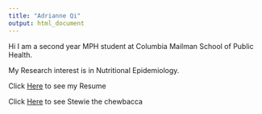 ```yaml
---
title: "Adrianne Qi"
output: html_document
---
```


Hi I am a second year MPH student at Columbia Mailman School of Public Health.

My Research interest is in Nutritional Epidemiology.

Click [Here](./Adrianne Junyu Qi Resume.pdf) to see my Resume

Click [Here](Stewie.rmd) to see Stewie the chewbacca
